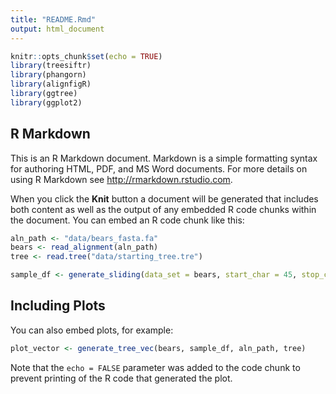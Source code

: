 ```yaml
---
title: "README.Rmd"
output: html_document
---
```


```r
knitr::opts_chunk$set(echo = TRUE)
library(treesiftr)
library(phangorn)
library(alignfigR)
library(ggtree)
library(ggplot2)
```

## R Markdown

This is an R Markdown document. Markdown is a simple formatting syntax for authoring HTML, PDF, and MS Word documents. For more details on using R Markdown see <http://rmarkdown.rstudio.com>.

When you click the **Knit** button a document will be generated that includes both content as well as the output of any embedded R code chunks within the document. You can embed an R code chunk like this:

```r
aln_path <- "data/bears_fasta.fa"
bears <- read_alignment(aln_path)
tree <- read.tree("data/starting_tree.tre")

sample_df <- generate_sliding(data_set = bears, start_char = 45, stop_char = 62, steps = 4)

```

## Including Plots

You can also embed plots, for example:

```r
plot_vector <- generate_tree_vec(bears, sample_df, aln_path, tree)
```

Note that the `echo = FALSE` parameter was added to the code chunk to prevent printing of the R code that generated the plot.
